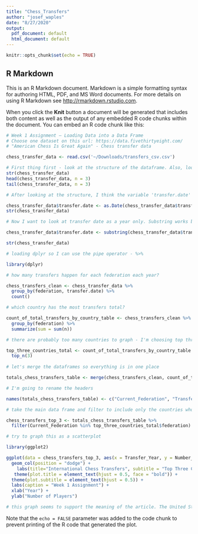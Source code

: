 ```yaml
---
title: "Chess_Transfers"
author: "josef_waples"
date: "8/27/2020"
output:
  pdf_document: default
  html_document: default
---
```


```r
knitr::opts_chunk$set(echo = TRUE)
```

## R Markdown

This is an R Markdown document. Markdown is a simple formatting syntax for authoring HTML, PDF, and MS Word documents. For more details on using R Markdown see <http://rmarkdown.rstudio.com>.

When you click the **Knit** button a document will be generated that includes both content as well as the output of any embedded R code chunks within the document. You can embed an R code chunk like this:

```r
# Week 1 Assignment – Loading Data into a Data Frame
# Choose one dataset on this url: https://data.fivethirtyeight.com/
# "American Chess Is Great Again" - Chess transfer data  

chess_transfer_data <- read.csv('~/Downloads/transfers_csv.csv')

# First thing first - look at the structure of the dataframe. Also, look at the first 3 and last 3 rows using head and tail functions
str(chess_transfer_data)
head(chess_transfer_data, n = 3)
tail(chess_transfer_data, n = 3)

# After looking at the structure, I think the variable 'transfer.date' should be a date, not a factor

chess_transfer_data$transfer.date <- as.Date(chess_transfer_data$transfer.date, "%m/%d/%y")
str(chess_transfer_data)

# Now I want to look at transfer date as a year only. Substring works because the format is the same for all observations 

chess_transfer_data$transfer.date <- substring(chess_transfer_data$transfer.date,1,4)

str(chess_transfer_data)

# loading dplyr so I can use the pipe operator - %>%

library(dplyr)

# how many transfers happen for each federation each year?

chess_transfers_clean <- chess_transfer_data %>%
  group_by(federation, transfer.date) %>%
  count()

# which country has the most transfers total?

count_of_total_transfers_by_country_table <- chess_transfers_clean %>%
  group_by(federation) %>%
  summarize(sum = sum(n))

# there are probably too many countries to graph - I'm choosing top three

top_three_countries_total <- count_of_total_transfers_by_country_table %>%
  top_n(3)
  
# let's merge the dataframes so everything is in one place

totals_chess_transfers_table <- merge(chess_transfers_clean, count_of_total_transfers_by_country_table, by = "federation")

# I'm going to rename the headers

names(totals_chess_transfers_table) <- c("Current_Federation", "Transfer_Year", "Number_of_Tranfers_in_Year", "Number_of_Tranfers_Total")

# take the main data frame and filter to include only the countries whose total number of transfers will put that in the top 3

chess_transfers_top_3 <- totals_chess_transfers_table %>%
  filter(Current_Federation %in% top_three_countries_total$federation)

# try to graph this as a scatterplot

library(ggplot2)

ggplot(data = chess_transfers_top_3, aes(x = Transfer_Year, y = Number_of_Tranfers_in_Year, fill = Current_Federation)) +
  geom_col(position = "dodge") +
    labs(title="International Chess Transfers", subtitle = "Top Three Countries") +
   theme(plot.title = element_text(hjust = 0.5, face = "bold")) +
  theme(plot.subtitle = element_text(hjust = 0.5)) +
  labs(caption = "Week 1 Assignment") +
  xlab("Year") +
  ylab("Number of Players")

# this graph seems to support the meaning of the article. The United States does seem to be trying to acquire the most chess players in order to improve the quality of the USA team overall. Even the countries that acquire the second and third highest number of transfers don't acquire nearly as many as the United States.


```

Note that the `echo = FALSE` parameter was added to the code chunk to prevent printing of the R code that generated the plot.
